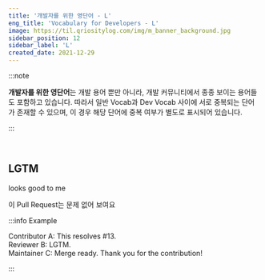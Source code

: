 ```yaml
---
title: '개발자를 위한 영단어 - L'
eng_title: 'Vocabulary for Developers - L'
image: https://til.qriositylog.com/img/m_banner_background.jpg
sidebar_position: 12
sidebar_label: 'L'
created_date: 2021-12-29
---
```


:::note

**개발자를 위한 영단어**는 개발 용어 뿐만 아니라, 개발 커뮤니티에서 종종 보이는 용어들도 포함하고 있습니다. 따라서 일반 Vocab과 Dev Vocab 사이에 서로 중복되는 단어가 존재할 수 있으며, 이 경우 해당 단어에 중복 여부가 별도로 표시되어 있습니다.

:::


<SearchBar />
<br />

## LGTM

looks good to me

이 Pull Request는 문제 없어 보여요

:::info Example

Contributor A: This resolves #13.<br />
Reviewer B: LGTM.<br />
Maintainer C: Merge ready. Thank you for the contribution!

:::

<br />
